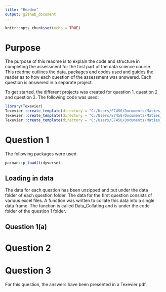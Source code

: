 ```yaml
---
title: "Readme"
output: github_document
---
```


```r
knitr::opts_chunk$set(echo = TRUE)
```

# Purpose
The purpose of this readme is to explain the code and structure in completing the assessment for the first part of the data science course. This readme outlines the data, packages and codes used and guides the reader as to how each question of the assessment was answered. Each question is answered in a separate project. 

To get started, the different projects was created for question 1, question 2 and question 3. The following code was used:
```r
library(Texevier)
Texevier::create_template(directory = "C:/Users/E7450/Documents/Maties_WERK/Meesters/Data science/Nico/Assessment", template_name = "Question1")
Texevier::create_template(directory = "C:/Users/E7450/Documents/Maties_WERK/Meesters/Data science/Nico/Assessment", template_name = "Question2")
Texevier::create_template(directory = "C:/Users/E7450/Documents/Maties_WERK/Meesters/Data science/Nico/Assessment", template_name = "Question3")
```


# Question 1
  

The following packages were used:
```r
pacman::p_load(tidyverse)
```


## Loading in data
The data for each question has been unzipped and put under the data folder of each question folder. The data for the first question consists of various excel files. A function was written to collate this data into a single data frame. The function is called Data_Collating and is under the code folder of the question 1 folder.

## Question 1(a)



# Question 2



# Question 3
For this question, the answers have been presented in a Texevier pdf.



